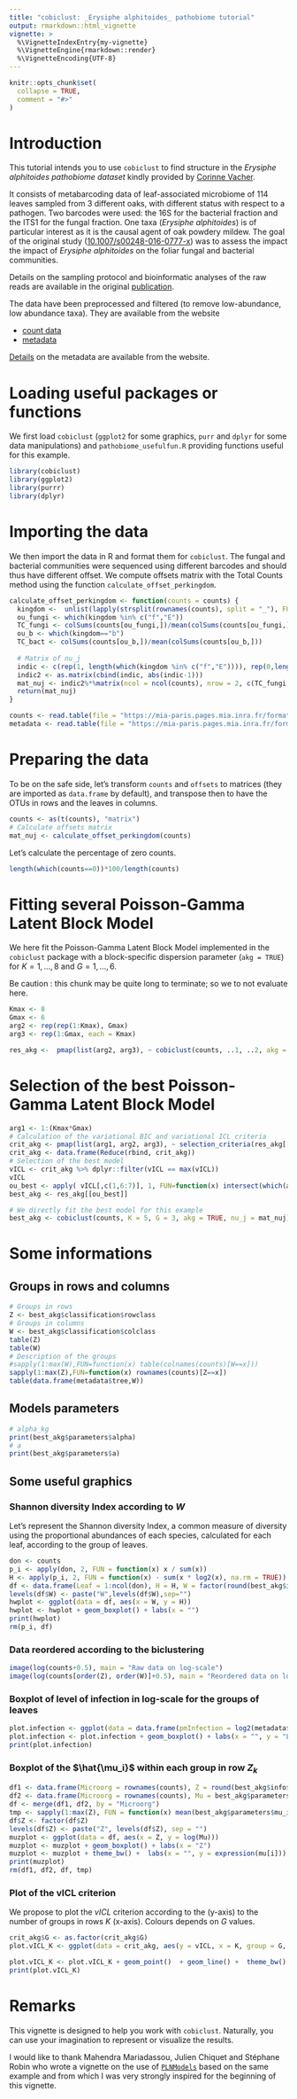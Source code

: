 ```yaml
---
title: "cobiclust: _Erysiphe alphitoides_ pathobiome tutorial"
output: rmarkdown::html_vignette
vignette: >
  %\VignetteIndexEntry{my-vignette}
  %\VignetteEngine{rmarkdown::render}
  %\VignetteEncoding{UTF-8}
---
```


```r
knitr::opts_chunk$set(
  collapse = TRUE,
  comment = "#>"
)
```



# Introduction

This tutorial intends you to use  `cobiclust` to find structure in the *_Erysiphe alphitoides_ pathobiome dataset* kindly provided by [Corinne Vacher](https://corinnevacher.wordpress.com/people/).

It consists of metabarcoding data of leaf-associated microbiome of 114 leaves sampled from 3 different oaks, with different status with respect to a pathogen. Two barcodes were used: the 16S for the bacterial fraction and the ITS1 for the fungal fraction. One taxa (*Erysiphe alphitoides*) is of particular interest as it is the causal agent of oak powdery mildew. The goal of the original study ([10.1007/s00248-016-0777-x](https://link.springer.com/article/10.1007/s00248-016-0777-x)) was to assess the impact the impact of *Erysiphe alphitoides* on the foliar fungal and bacterial communities.

Details on the sampling protocol and bioinformatic analyses of the raw reads are available in the original [publication](https://link.springer.com/article/10.1007/s00248-016-0777-x). 

The data have been preprocessed and filtered (to remove low-abundance, low abundance taxa). They are available from the website

- [count data](https://mia-paris.pages.mia.inra.fr/formation_abondance_reseau/tutoriels/PLN_TP/Data/counts.tsv)
- [metadata](https://mia-paris.pages.mia.inra.fr/formation_abondance_reseau/tutoriels/PLN_TP/Data/metadata.tsv)
<!-- - [offsets](https://mia-paris.pages.mia.inra.fr/formation_abondance_reseau/tutoriels/PLN_TP/Data/offsets.tsv) -->

[Details](https://mia-paris.pages.mia.inra.fr/formation_abondance_reseau/tutoriels/PLN_TP/PLN_oaks.html) on the metadata are available from the website.

# Loading useful packages or functions

We first load `cobiclust` (`ggplot2` for some graphics, `purr` and `dplyr` for some data manipulations) and `pathobiome_usefulfun.R` providing functions useful for this example.

```r
library(cobiclust)
library(ggplot2)
library(purrr)
library(dplyr)
```

# Importing the data

We then import the data in R and format them for `cobiclust`. The fungal and bacterial communities were sequenced using different barcodes and should thus have different offset. We compute offsets matrix with the Total Counts method using the function `calculate_offset_perkingdom`.

```r
calculate_offset_perkingdom <- function(counts = counts) {
  kingdom <-  unlist(lapply(strsplit(rownames(counts), split = "_"), FUN = function(y) y[[1]]))
  ou_fungi <- which(kingdom %in% c("f","E"))
  TC_fungi <- colSums(counts[ou_fungi,])/mean(colSums(counts[ou_fungi,])) 
  ou_b <- which(kingdom=="b")
  TC_bact <- colSums(counts[ou_b,])/mean(colSums(counts[ou_b,])) 
  
  # Matrix of nu_j
  indic <- c(rep(1, length(which(kingdom %in% c("f","E")))), rep(0,length(which(kingdom == "b"))))
  indic2 <- as.matrix(cbind(indic, abs(indic-1)))
  mat_nuj <- indic2%*%matrix(ncol = ncol(counts), nrow = 2, c(TC_fungi, TC_bact), byrow = TRUE)
  return(mat_nuj)
}
```


```r
counts <- read.table(file = "https://mia-paris.pages.mia.inra.fr/formation_abondance_reseau/tutoriels/PLN_TP/Data/counts.tsv")
metadata <- read.table(file = "https://mia-paris.pages.mia.inra.fr/formation_abondance_reseau/tutoriels/PLN_TP/Data/metadata.tsv")
```
# Preparing the data

To be on the safe side, let's transform `counts` and `offsets` to matrices (they are imported as `data.frame` by default), and transpose then to have the OTUs in rows and the leaves in columns.

```r
counts <- as(t(counts), "matrix")
# Calculate offsets matrix
mat_nuj <- calculate_offset_perkingdom(counts)
```

Let's calculate the percentage of zero counts.
```r
length(which(counts==0))*100/length(counts)
```

# Fitting several Poisson-Gamma Latent Block Model

We here fit the Poisson-Gamma Latent Block Model implemented in the `cobiclust` package with a block-specific dispersion parameter (`akg = TRUE`) for $K = 1, ..., 8$ and $G = 1, ..., 6$.

Be caution : this chunk may be quite long to terminate; so we to not evaluate here.

```r
Kmax <- 8
Gmax <- 6
arg2 <- rep(rep(1:Kmax), Gmax)
arg3 <- rep(1:Gmax, each = Kmax)

res_akg <-  pmap(list(arg2, arg3), ~ cobiclust(counts, ..1, ..2, akg = TRUE, nu_j = mat_nuj))
```

# Selection of the best Poisson-Gamma Latent Block Model

```r
arg1 <- 1:(Kmax*Gmax)
# Calculation of the variational BIC and variational ICL criteria
crit_akg <- pmap(list(arg1, arg2, arg3), ~ selection_criteria(res_akg[[..1]], K = ..2, G = ..3), )
crit_akg <- data.frame(Reduce(rbind, crit_akg)) 
# Selection of the best model
vICL <- crit_akg %>% dplyr::filter(vICL == max(vICL)) 
vICL
ou_best <- apply( vICL[,c(1,6:7)], 1, FUN=function(x) intersect(which(arg2==x[2]),which(arg3==x[3])))
best_akg <- res_akg[[ou_best]]
```
```r
# We directly fit the best model for this example
best_akg <- cobiclust(counts, K = 5, G = 3, akg = TRUE, nu_j = mat_nuj)
```


# Some informations   

## Groups in rows and columns
```r
# Groups in rows
Z <- best_akg$classification$rowclass
# Groups in columns
W <- best_akg$classification$colclass
table(Z)
table(W)
# Description of the groups
#sapply(1:max(W),FUN=function(x) table(colnames(counts)[W==x]))
sapply(1:max(Z),FUN=function(x) rownames(counts)[Z==x])
table(data.frame(metadata$tree,W))
```
## Models parameters
```r
# alpha_kg
print(best_akg$parameters$alpha)
# a
print(best_akg$parameters$a)
```

## Some useful graphics

### Shannon diversity Index according to $W$
Let's represent the Shannon diversity Index, a common measure of diversity using the proportional abundances of each species, calculated for each leaf, according to the group of leaves.

```r
don <- counts
p_i <- apply(don, 2, FUN = function(x) x / sum(x))
H <- apply(p_i, 2, FUN = function(x) - sum(x * log2(x), na.rm = TRUE))
df <- data.frame(Leaf = 1:ncol(don), H = H, W = factor(round(best_akg$info$t_jg %*% (1:max(W)))))
levels(df$W) <- paste("W",levels(df$W),sep="")
hwplot <- ggplot(data = df, aes(x = W, y = H))
hwplot <- hwplot + geom_boxplot() + labs(x = "")
print(hwplot)
rm(p_i, df)
```

### Data reordered according to the biclustering
```r
image(log(counts+0.5), main = "Raw data on log-scale")
image(log(counts[order(Z), order(W)]+0.5), main = "Reordered data on log-scale")
```

### Boxplot of level of infection in log-scale for the groups of leaves

```r
plot.infection <- ggplot(data = data.frame(pmInfection = log2(metadata$pmInfection), W = as.factor(paste("W",W,sep=""))), aes(y = pmInfection, x = W))
plot.infection <- plot.infection + geom_boxplot() + labs(x = "", y = "Level of infection") + theme_bw()
print(plot.infection)
```

### Boxplot of the $\hat{\mu_i}$ within each group in row $Z_k$

```r
df1 <- data.frame(Microorg = rownames(counts), Z = round(best_akg$info$s_ik %*% (1:max(Z))))
df2 <- data.frame(Microorg = rownames(counts), Mu = best_akg$parameters$mu_i)
df <- merge(df1, df2, by = "Microorg")
tmp <- sapply(1:max(Z), FUN = function(x) mean(best_akg$parameters$mu_i[Z == x]))
df$Z <- factor(df$Z)
levels(df$Z) <- paste("Z", levels(df$Z), sep = "")
muzplot <- ggplot(data = df, aes(x = Z, y = log(Mu)))
muzplot <- muzplot + geom_boxplot() + labs(x = "Z") 
muzplot <- muzplot + theme_bw() +  labs(x = "", y = expression(mu[i])) 
print(muzplot)
rm(df1, df2, df, tmp)
```

### Plot of the vICL criterion

We propose to plot the $vICL$ criterion according to the (y-axis) to the number of groups in rows $K$ (x-axis). Colours depends on $G$ values.
```r
crit_akg$G <- as.factor(crit_akg$G)
plot.vICL_K <- ggplot(data = crit_akg, aes(y = vICL, x = K, group = G, colour = G))

plot.vICL_K <- plot.vICL_K + geom_point()  + geom_line() +  theme_bw() + theme(legend.position = "bottom") 
print(plot.vICL_K)
```

# Remarks

This vignette is designed to help you work with `cobiclust`. Naturally, you can use your imagination to represent or visualize the results.

I would like to thank Mahendra Mariadassou, Julien Chiquet and Stéphane Robin who wrote a vignette on the use of [`PLNModels`](http://julien.cremeriefamily.info/PLNmodels/) based on the same example and from which I was very strongly inspired for the beginning of this vignette.


